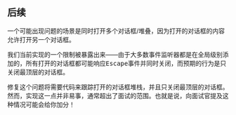 ## 后续

一个可能出现问题的场景是同时打开多个对话框/堆叠，因为打开的对话框的内容允许打开另一个对话框。

我们当前实现的一个限制被暴露出来——由于大多数事件监听器都是在全局级别添加的，所有打开的对话框都可能响应<kbd>Escape</kbd>事件并同时关闭，而预期的行为是只关闭最顶层的对话框。

修复这个问题将需要代码来跟踪打开的对话框堆栈，并且只关闭最顶层的对话框。然而，实现这一点并非易事，通常超出了面试的范围。也就是说，向面试官提及这种情况可能会给你加分！

